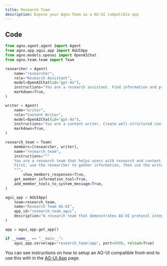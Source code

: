 ```yaml
---
title: Research Team
description: Expose your Agno Team as a AG-UI compatible app
---
```


## Code

```python cookbook/apps/agui/research_team.py
from agno.agent.agent import Agent
from agno.app.agui.app import AGUIApp
from agno.models.openai import OpenAIChat
from agno.team.team import Team

researcher = Agent(
    name="researcher",
    role="Research Assistant",
    model=OpenAIChat(id="gpt-4o"),
    instructions="You are a research assistant. Find information and provide detailed analysis.",
    markdown=True,
)

writer = Agent(
    name="writer",
    role="Content Writer",
    model=OpenAIChat(id="gpt-4o"),
    instructions="You are a content writer. Create well-structured content based on research.",
    markdown=True,
)

research_team = Team(
    members=[researcher, writer],
    name="research_team",
    instructions="""
    You are a research team that helps users with research and content creation.
    First, use the researcher to gather information, then use the writer to create content.
    """,
        show_members_responses=True,
    get_member_information_tool=True,
    add_member_tools_to_system_message=True,
)

agui_app = AGUIApp(
    team=research_team,
    name="Research Team AG-UI",
    app_id="research_team_agui",
    description="A research team that demonstrates AG-UI protocol integration.",
)

app = agui_app.get_app()

if __name__ == "__main__":
    agui_app.serve(app="research_team:app", port=8000, reload=True)
```

You can see instructions on how to setup an AG-UI compatible front-end to use this with in the [AG-UI App](/applications/ag-ui/introduction) page.
